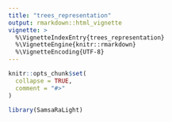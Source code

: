 ```yaml
---
title: "trees_representation"
output: rmarkdown::html_vignette
vignette: >
  %\VignetteIndexEntry{trees_representation}
  %\VignetteEngine{knitr::rmarkdown}
  %\VignetteEncoding{UTF-8}
---
```


```r
knitr::opts_chunk$set(
  collapse = TRUE,
  comment = "#>"
)
```

```r
library(SamsaRaLight)
```
